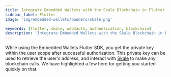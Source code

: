 ```yaml
---
title: Integrate Embedded Wallets with the Skale Blockchain in Flutter
sidebar_label: Flutter
image: 'img/embedded-wallets/banners/skale.png'

keywords: [flutter, skale, web3auth, authentication, blockchain]
description: 'Integrate Embedded Wallets with the Skale Blockchain in Flutter | Embedded Wallets'
---
```



<SEO
  title="Integrate Embedded Wallets with the Skale Blockchain in Flutter"
  description="Integrate Embedded Wallets with the Skale Blockchain in Flutter | Embedded Wallets"
  image="https://docs.metamask.io/img/embedded-wallets/banners/skale.png"
  slug="/embedded-wallets/connect-blockchain/evm/skale/flutter"
/>

While using the Embedded Wallets Flutter SDK, you get the private key within the user scope after successful authorization. This private key can be used to retrieve the user's address, and interact with [Skale](https://skale.space/) to make any blockchain calls. We have highlighted a few here for getting you started quickly on that.

<EVMInteraction />
